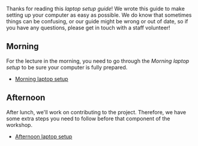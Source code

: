 Thanks for reading this ''laptop setup guide''! We wrote this guide to make setting
up your computer as easy as possible. We do know that sometimes things can be confusing,
or our guide might be wrong or out of date, so if you have any questions, please get in
touch with a staff volunteer!

== Morning ==

For the lecture in the morning, you need to go through the ''Morning laptop setup''
to be sure your computer is fully prepared.

* [[Morning laptop setup]]

== Afternoon ==

After lunch, we'll work on contributing to the project. Therefore, we have
some extra steps you need to follow before that component of the workshop.

* [[Afternoon laptop setup]]
